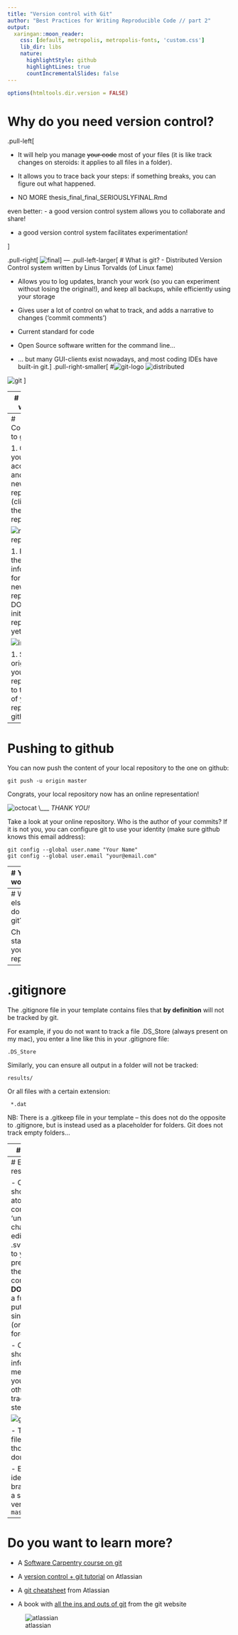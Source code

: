 ```yaml
---
title: "Version control with Git"
author: "Best Practices for Writing Reproducible Code // part 2"
output:
  xaringan::moon_reader:
    css: [default, metropolis, metropolis-fonts, 'custom.css']
    lib_dir: libs
    nature:
      highlightStyle: github
      highlightLines: true
      countIncrementalSlides: false
---
```

```r
options(htmltools.dir.version = FALSE)
```


# Why do you need version control?

.pull-left[

- It will help you manage ~~your code~~ most of your files (it is like track changes on steroids: it applies to all files in a folder).

- It allows you to trace back your steps: if something breaks, you can figure out what happened.

- NO MORE thesis_final_final_SERIOUSLYFINAL.Rmd

even better:
- a good version control system allows you to collaborate and share!

- a good version control system facilitates experimentation!

]

.pull-right[
![final](http://www.phdcomics.com/comics/archive/phd101212s.gif)
]
---
.pull-left-larger[
# What is git?
- Distributed Version Control system written by Linus Torvalds (of Linux fame)

- Allows you to log updates, branch your work (so you can experiment without losing the original!), and keep all backups, while efficiently using your storage

- Gives user a lot of control on what to track, and adds a narrative to changes ('commit comments')

- Current standard for code

- Open Source software written for the command line...

- ... but many GUI-clients exist nowadays, and most coding IDEs have built-in git.]
.pull-right-smaller[
#![git-logo](images/git-logo-small.svg)
![distributed](images/screenshots/distributed.png)

![git](https://imgs.xkcd.com/comics/git.png)
]

---
# Starting with git

1. (You should have installed git by now! If you have not: [git-scm.com](https://git-scm.com).)

1. Navigate to your project folder in a terminal.
```
cd [path/to/project_folder]
```
1. Initiate a git repository in this location:
```
git init
```
1. Add all your files to the staging area:
```
git add *
```
1. Commit all the files in the staging area to your repository:
```
git commit -m "First commit"
```

---
# Connecting to github

1. Go to your github account and add a new repository (click '+', then 'New repository'):

   ![new-repo](images/screenshots/github_add_repo.png)

1. Fill out the information for your new repository. DO NOT initialize the repository yet!

  ![initialize](images/screenshots/initialize.png)
  
1. Set the origin of your local repository to the URL of your repo on github:
```
git remote add origin git@github.com:[youraccount]/[yourrepo].git
```


---
# Pushing to github

You can now push the content of your local repository to the one on github:

```
git push -u origin master
```

Congrats, your local repository now has an online representation!

![octocat](https://github.githubassets.com/images/modules/logos_page/Octocat.png) \\\_\_\_ _THANK YOU!_

Take a look at your online repository. Who is the author of your commits? If it is not you, you can configure git to use your identity (make sure github knows this email address):
```
git config --global user.name "Your Name"
git config --global user.email "your@email.com"
```

---
# Your workflow

1. Add the changed file(s) to the staging area, and commit the changes:
```
git add src/filename.py anotherfile.txt
git add config/configfile.json
git commit -m "My commit message"
```
OR

2. commit files directly, without staging:
```
git commit src/filename.py anotherfile.txt -m "My commit message"
```

NB: don't forget your commit message (try what happens if you do!).
![repo](images/swcarpentry/git-staging-area.svg)
.footnote[
Image credit:<br />
Software Carpentries
]
---
# What else can I do with git?

Check the status of your repository:
```
git status
```
Check the log of your previous commits:
```
git log
git log --oneline
```
What differences are there between your last commit and your workspace? (Or between two previous commits...)
```
git diff
git diff HEAD~3
```
SO much more!
```
git --help
```

---
# .gitignore

The .gitignore file in your template contains files that **by definition** will not be tracked by git.

For example, if you do not want to track a file .DS_Store (always present on my mac), you enter a line like this in your .gitignore file:
```
.DS_Store
```
Similarly, you can ensure all output in a folder will not be tracked:
```
results/
```

Or all files with a certain extension:
``` 
 *.dat 
```

NB: There is a .gitkeep file in your template -- this does not do the opposite to .gitignore, but is instead used as a placeholder for folders. Git does not track empty folders...

---
# Your turn!

1. Continue moving your files into the file template.

1. Add, commit, and push all files you want to track.
  - Are there files you do not wish to track? Add them to the .gitignore file.
  - Do you want to move a tracked file within a git repository?
```
git mv path/to/file.svg newpath/
```
(don't forget to commit!)
1. Continue editing your code, and add/commit/push your changes. Can you do it from your IDE?

1. Experiment with editing and committing on github itself. You can then 'download' your code to your local repository using
```
git pull
```
1. What happens if you edit the same file online and locally, and try to push/pull?

---
# Enjoy, and git responsibly!

- Commits should be atomic: comprehensive 'units' of changes.
  - **DO**: edit/add an .svg and add it to your .Rmd presentation in the same commit
  - **DON'T**: edit for a full day and put this in a single commit (or worse: forget to...)

- Commits should have informative messages so you (and others) can trace your steps

  ![git_commit](https://imgs.xkcd.com/comics/git_commit.png)

- Track most files; .gitignore those files you don't.

- Explore new ideas with branches, keep a stable version on `master`


---
# Do you want to learn more?

- A [Software Carpentry course on git](https://swcarpentry.github.io/git-novice/)

- A [version control + git tutorial](https://www.atlassian.com/git/tutorials/what-is-version-control) on Atlassian

- A [git cheatsheet](https://www.atlassian.com/git/tutorials/atlassian-git-cheatsheet) from Atlassian

- A book with [all the ins and outs of git](https://www.git-scm.com/book/en/v2) from the git website

![atlassian](images/atlassian/bubblediag.svg)
